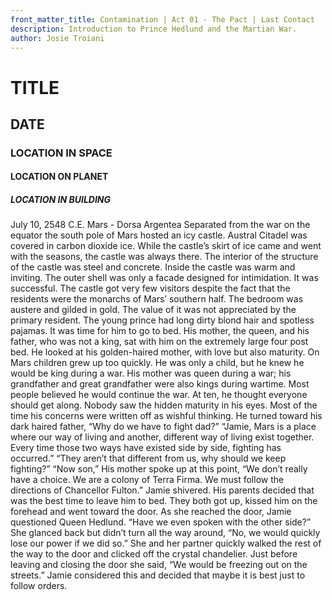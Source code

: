 ```yaml
---
front_matter_title: Contamination | Act 01 - The Pact | Last Contact
description: Introduction to Prince Hedlund and the Martian War.
author: Josie Troiani
---
```

# TITLE

## DATE

### LOCATION IN SPACE

#### LOCATION ON PLANET

##### LOCATION IN BUILDING

July 10, 2548 C.E.
Mars - Dorsa Argentea
Separated from the war on the equator the south pole of Mars hosted an icy castle. Austral Citadel was covered in carbon dioxide ice. While the castle’s skirt of ice came and went with the seasons, the castle was always there. The interior of the structure of the castle was steel and concrete. Inside the castle was warm and inviting. The outer shell was only a facade designed for intimidation. It was successful. The castle got very few visitors despite the fact that the residents were the monarchs of Mars’ southern half.
The bedroom was austere and gilded in gold. The value of it was not appreciated by the primary resident. The young prince had long dirty blond hair and spotless pajamas. It was time for him to go to bed. His mother, the queen, and his father, who was not a king, sat with him on the extremely large four post bed.
He looked at his golden-haired mother, with love but also maturity. On Mars children grew up too quickly. He was only a child, but he knew he would be king during a war. His mother was queen during a war; his grandfather and great grandfather were also kings during wartime. Most people believed he would continue the war. At ten, he thought everyone should get along. Nobody saw the hidden maturity in his eyes. Most of the time his concerns were written off as wishful thinking. He turned toward his dark haired father, “Why do we have to fight dad?”
“Jamie, Mars is a place where our way of living and another, different way of living exist together. Every time those two ways have existed side by side, fighting has occurred.”
“They aren’t that different from us, why should we keep fighting?”
“Now son,” His mother spoke up at this point, “We don’t really have a choice. We are a colony of Terra Firma. We must follow the directions of Chancellor Fulton.” Jamie shivered. His parents decided that was the best time to leave him to bed. They both got up, kissed him on the forehead and went toward the door. As she reached the door, Jamie questioned Queen Hedlund. “Have we even spoken with the other side?”
She glanced back but didn’t turn all the way around, “No, we would quickly lose our power if we did so.” She and her partner quickly walked the rest of the way to the door and clicked off the crystal chandelier. Just before leaving and closing the door she said, “We would be freezing out on the streets.”
Jamie considered this and decided that maybe it is best just to follow orders.
